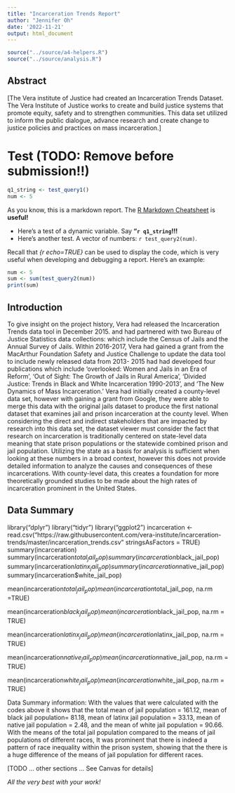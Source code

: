 ```yaml
---
title: "Incarceration Trends Report"
author: "Jennifer Oh"
date: '2022-11-21'
output: html_document
---
```


```r
source("../source/a4-helpers.R")
source("../source/analysis.R")
```

## Abstract 
[The Vera institute of Justice had created an Incarceration Trends Dataset. The Vera Institute of Justice works to create and build justice systems that promote equity, safety and to strengthen communities. This data set utilized to inform the public dialogue, advance research and create change to justice policies and practices on mass incarceration.]
 

# Test (TODO: Remove before submission!!)
```r
q1_string <- test_query1()
num <- 5
```
As you know, this is a markdown report. The [R Markdown Cheatsheet](https://www.rstudio.com/wp-content/uploads/2015/02/rmarkdown-cheatsheet.pdf) is **useful!**

* Here's a test of a dynamic variable. Say **"`r q1_string`!!!** 
* Here's another test. A vector
of numbers: `r test_query2(num)`.

Recall that _{r echo=TRUE}_ can be used to display the code, 
which is very useful when developing and debugging a report. Here's an example: 

```r
num <- 5
sum <- sum(test_query2(num))
print(sum)
```

## Introduction 
To give insight on the project history, Vera had released the Incarceration Trends data tool in December 2015. and had partnered with two Bureau of Justice Statistics data collections: which include the Census of Jails and the Annual Survey of Jails. Within 2016-2017, Vera had gained a grant from the MacArthur Foundation Safety and Justice Challenge to update the data tool to include newly released data from 2013- 2015 had had developed four publications which include 'overlooked: Women and Jails in an Era of Reform', 'Out of Sight: The Growth of Jails in Rural America', 'Divided Justice: Trends in Black and White Incarceration 1990-2013', and 'The New Dynamics of Mass Incarceration.' Vera had initially created a county-level data set, however with gaining a grant from Google, they were able to merge this data with the original jails dataset to produce the first national dataset that examines jail and prison incarceration at the county level. When considering the direct and indirect stakeholders that are impacted by research into this data set, the dataset viewer must consider the fact that research on incarceration is traditionally centered on state-level data meaning that state prison populations or the statewide combined prison and jail population. Utilizing the state as a basis for analysis is sufficient when looking at these numbers in a broad context, however this does not provide detailed information to analyze the causes and consequences of these incarcerations. With county-level data, this creates a foundation for more theoretically grounded studies to be made about the high rates of incarceration prominent in the United States. 

## Data Summary 
library("dplyr")
library("tidyr")
library("ggplot2")
incarceration <- read.csv("https://raw.githubusercontent.com/vera-institute/incarceration-trends/master/incarceration_trends.csv" stringsAsFactors = TRUE)
summary(incarceration)
summary(incarceration$total_jail_pop)
summary(incarceration$black_jail_pop)
summary(incarceration$latinx_jail_pop)
summary(incarceration$native_jail_pop)
summary(incarceration$white_jail_pop)

mean(incarceration$total_jail_pop)
mean(incarceration$total_jail_pop, na.rm =TRUE)

mean(incarceration$black_jail_pop)
mean(incarceration$black_jail_pop, na.rm = TRUE)

mean(incarceration$latinx_jail_pop)
mean(incarceration$latinx_jail_pop, na.rm = TRUE)

mean(incarceration$native_jail_pop)
mean(incarceration$native_jail_pop, na.rm = TRUE)

mean(incarceration$white_jail_pop)
mean(incarceration$white_jail_pop, na.rm = TRUE)

Data Summary information: With the values that were calculated with the codes above it shows that the total mean of jail population = 161.12, mean of black jail population= 81.18, mean of latinx jail population = 33.13, mean of native jail population = 2.48, and the mean of white jail population = 90.66. With the means of the total jail population compared to the means of jail populations of different races, It was prominent that there is indeed a pattern of race inequality within the prison system, showing that the there is a huge difference of the means of jail population for different races.


[TODO ... other sections ... See Canvas for details]

_All the very best with your work!_

